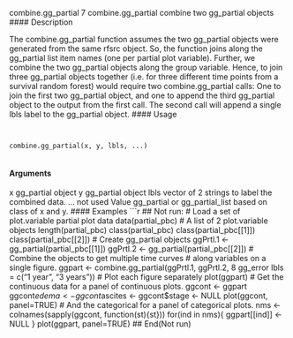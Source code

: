 combine.gg_partial 7
combine.gg_partial combine two gg_partial objects
#### Description 

The combine.gg_partial function assumes the two gg_partial objects were generated from the
same rfsrc object. So, the function joins along the gg_partial list item names (one per partial
plot variable). Further, we combine the two gg_partial objects along the group variable.
Hence, to join three gg_partial objects together (i.e. for three different time points from a survival
random forest) would require two combine.gg_partial calls: One to join the first two gg_partial
object, and one to append the third gg_partial object to the output from the first call. The second
call will append a single lbls label to the gg_partial object.
#### Usage 
<pre><code>

combine.gg_partial(x, y, lbls, ...)

</code></pre>
#### Arguments

x gg_partial object
y gg_partial object
lbls vector of 2 strings to label the combined data.
... not used
Value
gg_partial or gg_partial_list based on class of x and y.
#### Examples 
```r

## Not run:
# Load a set of plot.variable partial plot data
data(partial_pbc)
# A list of 2 plot.variable objects
length(partial_pbc)
class(partial_pbc)
class(partial_pbc[[1]])
class(partial_pbc[[2]])
# Create gg_partial objects
ggPrtl.1 <- gg_partial(partial_pbc[[1]])
ggPrtl.2 <- gg_partial(partial_pbc[[2]])
# Combine the objects to get multiple time curves
# along variables on a single figure.
ggpart <- combine.gg_partial(ggPrtl.1, ggPrtl.2,
8 gg_error
lbls = c("1 year", "3 years"))
# Plot each figure separately
plot(ggpart)
# Get the continuous data for a panel of continuous plots.
ggcont <- ggpart
ggcont$edema <- ggcont$ascites <- ggcont$stage <- NULL
plot(ggcont, panel=TRUE)
# And the categorical for a panel of categorical plots.
nms <- colnames(sapply(ggcont, function(st){st}))
for(ind in nms){
ggpart[[ind]] <- NULL
}
plot(ggpart, panel=TRUE)
## End(Not run)
